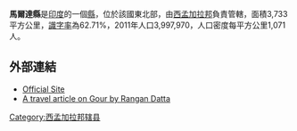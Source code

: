 '''馬爾達縣'''是[[印度|印度]]的一個[[縣|縣]]，位於該國東北部，由[[西孟加拉邦|西孟加拉邦]]負責管轄，面積3,733平方公里，[[識字率|識字率]]為62.71%，2011年人口3,997,970，人口密度每平方公里1,071人。

==外部連結==
* [http://malda.nic.in Official Site]
* [http://www.rangan-datta.info/Gour.htm A travel article on Gour by Rangan Datta]

{{coord|25.00|N|88.15|E|display=title|region:IN-WB|format=dms}}

{{西孟加拉邦行政区划小作品}}
[[Category:西孟加拉邦辖县|Category:西孟加拉邦辖县]]